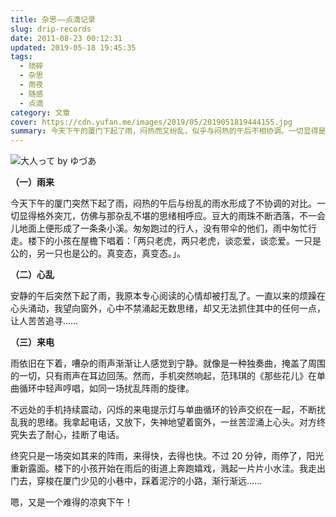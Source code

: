 ```yaml
---
title: 杂思——点滴记录
slug: drip-records
date: 2011-08-23 00:12:31
updated: 2019-05-18 19:45:35
tags:
  - 琐碎
  - 杂思
  - 雨夜
  - 随感
  - 点滴
category: 文章
cover: https://cdn.yufan.me/images/2019/05/2019051819444155.jpg
summary: 今天下午的厦门下起了雨，闷热而又纷乱，似乎与闷热的午后不相协调。一切显得是那么的突兀，就像那杂乱不堪的思绪纷纷扰扰洒落。
---
```


![大人って by ゆづあ](https://cdn.yufan.me/images/2019/05/2019051819432258.jpg)

<MusicPlayer netease={1426112587} />

**（一）雨来**

今天下午的厦门突然下起了雨，闷热的午后与纷乱的雨水形成了不协调的对比。一切显得格外突兀，仿佛与那杂乱不堪的思绪相呼应。豆大的雨珠不断洒落，不一会儿地面上便形成了一条条小溪。匆匆跑过的行人，没有带伞的他们，雨中匆忙行走。楼下的小孩在屋檐下唱着：「两只老虎，两只老虎，谈恋爱，谈恋爱。一只是公的，另一只也是公的。真变态，真变态。」。

**（二）心乱**

安静的午后突然下起了雨，我原本专心阅读的心情却被打乱了。一直以来的烦躁在心头涌动，我望向窗外，心中不禁涌起无数思绪，却又无法抓住其中的任何一点，让人苦苦追寻……

**（三）来电**

雨依旧在下着，嘈杂的雨声渐渐让人感觉到宁静。就像是一种独奏曲，掩盖了周围的一切，只有雨声在耳边回荡。然而，手机突然响起，范玮琪的《那些花儿》在单曲循环中轻声哼唱，如同一场扰乱阵雨的旋律。

不远处的手机持续震动，闪烁的来电提示灯与单曲循环的铃声交织在一起，不断扰乱我的思绪。我拿起电话，又放下，失神地望着窗外，一丝苦涩涌上心头。对方终究失去了耐心，挂断了电话。

终究只是一场突如其来的阵雨，来得快，去得也快。不过 20 分钟，雨停了，阳光重新露面。楼下的小孩开始在雨后的街道上奔跑嬉戏，溅起一片片小水洼。我走出门去，穿梭在厦门少见的小巷中，踩着泥泞的小路，渐行渐远……

嗯，又是一个难得的凉爽下午！
